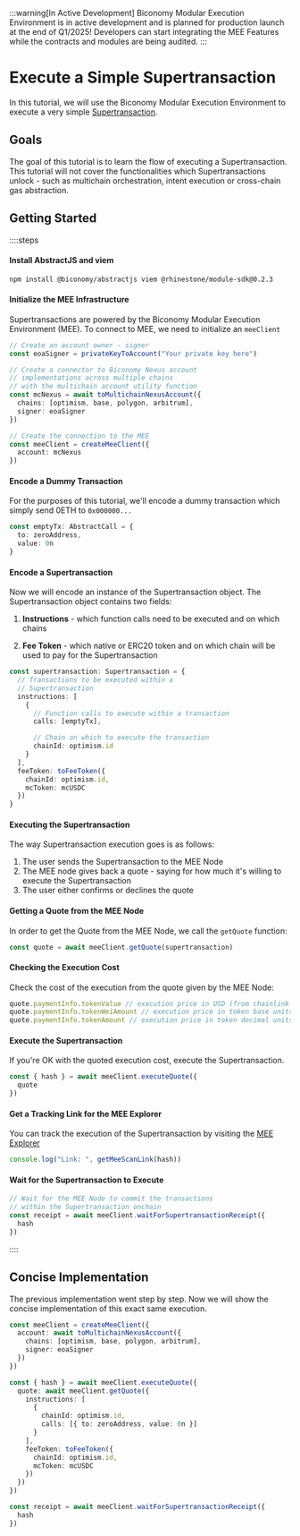 :::warning[In Active Development]
Biconomy Modular Execution Environment is in active development and is planned for production launch at the 
end of Q1/2025! Developers can start integrating the MEE Features while the contracts and modules are being 
audited.
:::


# Execute a Simple Supertransaction

In this tutorial, we will use the Biconomy Modular Execution Environment to execute a very 
simple [Supertransaction](/explained/mee#supertransactions-the-innovation-under-the-hood).

## Goals

The goal of this tutorial is to learn the flow of executing 
a Supertransaction. This tutorial will not cover the functionalities
which Supertransactions unlock - such as multichain orchestration,
intent execution or cross-chain gas abstraction.

## Getting Started

::::steps
#### Install AbstractJS and viem

```bash [Install]
npm install @biconomy/abstractjs viem @rhinestone/module-sdk@0.2.3
```

#### Initialize the MEE Infrastructure
Supertransactions are powered by the Biconomy Modular Execution
Environment (MEE). To connect to MEE, we need to initialize 
an `meeClient`

```ts [Initialize Infrastructure]
// Create an account owner - signer
const eoaSigner = privateKeyToAccount("Your private key here")

// Create a connector to Biconomy Nexus account
// implementations across multiple chains
// with the multichain account utility function
const mcNexus = await toMultichainNexusAccount({
  chains: [optimism, base, polygon, arbitrum],
  signer: eoaSigner
})

// Create the connection to the MEE
const meeClient = createMeeClient({
  account: mcNexus
})
```

#### Encode a Dummy Transaction
For the purposes of this tutorial, we'll encode a dummy
transaction which simply send 0ETH to `0x000000...`

```ts [Dummy Transaction]
const emptyTx: AbstractCall = {
  to: zeroAddress,
  value: 0n
}
```

#### Encode a Supertransaction
Now we will encode an instance of the Supertransaction 
object. The Supertransaction object contains two fields:

1. **Instructions** - which function calls need to be 
executed and on which chains

2. **Fee Token** - which native or ERC20 token and on which
chain will be used to pay for the Supertransaction

```ts [Encode Supertransaction]
const supertransaction: Supertransaction = {
  // Transactions to be executed within a
  // Supertransaction
  instructions: [
    {
      // Function calls to execute within a transaction
      calls: [emptyTx],

      // Chain on which to execute the transaction
      chainId: optimism.id
    }
  ],
  feeToken: toFeeToken({
    chainId: optimism.id,
    mcToken: mcUSDC
  })
}
```

#### Executing the Supertransaction 
The way Supertransaction execution goes is as follows:

1. The user sends the Supertransaction to the MEE Node
2. The MEE node gives back a quote - saying for how much it's willing to execute the Supertransaction
3. The user either confirms or declines the quote

#### Getting a Quote from the MEE Node

In order to get the Quote from the MEE Node, we call the 
`getQuote` function:

```ts [Get Quote]
const quote = await meeClient.getQuote(supertransaction)
```

#### Checking the Execution Cost

Check the cost of the execution from the quote given by the 
MEE Node:

```ts [Check Execution Cost]
quote.paymentInfo.tokenValue // execution price in USD (from chainlink feed)
quote.paymentInfo.tokenWeiAmount // execution price in token base units
quote.paymentInfo.tokenAmount // execution price in token decimal units
```

#### Execute the Supertransaction

If you're OK with the quoted execution cost, execute the 
Supertransaction.

```ts [Execute Supertransaction]
const { hash } = await meeClient.executeQuote({
  quote
})
```

#### Get a Tracking Link for the MEE Explorer

You can track the execution of the Supertransaction by 
visiting the [MEE Explorer](https://meescan.biconomy.io)

```ts [Tracking Link]
console.log("Link: ", getMeeScanLink(hash))
```

#### Wait for the Supertransaction to Execute

```ts
// Wait for the MEE Node to commit the transactions
// within the Supertransaction onchain
const receipt = await meeClient.waitForSupertransactionReceipt({
  hash
})
```
::::

## Concise Implementation
The previous implementation went step by step. Now we 
will show the concise implementation of this exact same 
execution.

```ts [Concise Implementation]
const meeClient = createMeeClient({
  account: await toMultichainNexusAccount({
    chains: [optimism, base, polygon, arbitrum],
    signer: eoaSigner
  })
})

const { hash } = await meeClient.executeQuote({
  quote: await meeClient.getQuote({
    instructions: [
      {
        chainId: optimism.id,
        calls: [{ to: zeroAddress, value: 0n }]
      }
    ],
    feeToken: toFeeToken({
      chainId: optimism.id,
      mcToken: mcUSDC
    })
  })
})

const receipt = await meeClient.waitForSupertransactionReceipt({
  hash
})
```